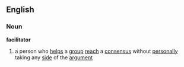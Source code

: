 ==English==
===Noun===
{{wikipedia}}
'''facilitator'''
#a person who [[help]]s a [[group]] [[reach]] a [[consensus]] without [[personally]] taking any [[side]] of the [[argument]]